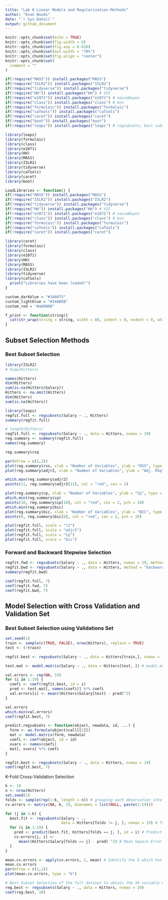 ```yaml
---
title: "Lab 6 Linear Models and Regularization Methods"
author: "Evan Woods"
date: "`r Sys.Date()`"
output: github_document
---
```


```r
knitr::opts_chunk$set(echo = TRUE)
knitr::opts_chunk$set(fig.width = 6)
knitr::opts_chunk$set(fig.asp = 0.618)
knitr::opts_chunk$set(out.width = "70%")
knitr::opts_chunk$set(fig.align = "center")
knitr::opts_chunk$set(
  comment = ""
)
```

```r
if(!require("MASS")) install.packages("MASS")
if(!require("ISLR2")) install.packages("ISLR2")
if(!require("tidyverse")) install.packages("tidyverse")
if(!require("HH")) install.packages("HH") # VIF
if(!require("e1071")) install.packages("e1071") # naiveBayes
if(!require("class")) install.packages("class") # knn
if(!require("formulaic")) install.packages("formulaic")
if(!require("caTools")) install.packages("caTools")
if(!require("caret")) install.packages("caret")
if(!require("boot")) install.packages("boot")
if(!require("leaps")) install.packages("leaps") # regsubsets; best subset selection

library(leaps)
library(formulaic)
library(class)
library(e1071)
library(HH)
library(MASS)
library(ISLR2)
library(tidyverse)
library(caTools)
library(caret)
library(boot)
```

```r
LoadLibraries <- function() {
if(!require("MASS")) install.packages("MASS")
if(!require("ISLR2")) install.packages("ISLR2")
if(!require("tidyverse")) install.packages("tidyverse")
if(!require("HH")) install.packages("HH") # VIF
if(!require("e1071")) install.packages("e1071") # naiveBayes
if(!require("class")) install.packages("class") # knn
if(!require("formulaic")) install.packages("formulaic")
if(!require("caTools")) install.packages("caTools")
if(!require("caret")) install.packages("caret")

library(caret)
library(formulaic)
library(class)
library(e1071)
library(HH)
library(MASS)
library(ISLR2)
library(tidyverse)
library(caTools)
  print("Libraries have been loaded!")
}
```

```r
custom_darkblue = "#1A0875"
custom_lightblue = "#34ABEB"
custom_red = "#a60808"
```


```r
f_print <- function(string){
  cat(str_wrap(string = string, width = 80, indent = 0, exdent = 0, whitespace_only = TRUE))
}
```


## Subset Selection Methods
### Best Subset Selection
```r
library(ISLR2)
# View(Hitters)
```


```r
names(Hitters)
dim(Hitters)
sum(is.na(Hitters$Salary))
Hitters <- na.omit(Hitters)
dim(Hitters)
sum(is.na(Hitters))
```

```r
library(leaps)
regfit.full <- regsubsets(Salary ~ ., Hitters)
summary(regfit.full)
```

```r
# length(Hitters)
regfit.full <- regsubsets(Salary ~ ., data = Hitters, nvmax = 19)
reg.summary <- summary(regfit.full)
names(reg.summary)
```
```r
reg.summary$rsq
```

```r
par(mfrow = c(2,2))
plot(reg.summary$rss, xlab = "Number of Variables", ylab = "RSS", type = "l")
plot(reg.summary$adjr2, xlab = "Number of Variables", ylab = "Adj. RSq", type = "l")

which.max(reg.summary$adjr2)
points(11, reg.summary$adjr2[11], col = "red", cex = 2)
```

```r
plot(reg.summary$cp, xlab = "Number of Variables", ylab = "Cp", type = "l")
which.min(reg.summary$cp)
points(10, reg.summary$cp[10], col = "red", cex = 2, pch = 20)
which.min(reg.summary$bic)
plot(reg.summary$bic, xlab = "Number of Variables", ylab = "BIC", type = "l")
points(6, reg.summary$bic[6], col = "red", cex = 2, pch = 20)
```

```r
plot(regfit.full, scale = "r2")
plot(regfit.full, scale = "adjr2")
plot(regfit.full, scale = "Cp")
plot(regfit.full, scale = "bic")
```

### Forward and Backward Stepwise Selection
```r
regfit.fwd <- regsubsets(Salary ~ ., data = Hitters, nvmax = 19, method = "forward")
regfit.bwd <- regsubsets(Salary ~ ., data = Hitters, method = "backward", nvmax  = 19)
summary(regfit.bwd)
```

```r
coef(regfit.full, 7)
coef(regfit.fwd, 7)
coef(regfit.bwd, 7)
```
## Model Selection with Cross Validation and Validation Set
### Best Subset Selection using Validations Set
```r
set.seed(1)
train <- sample(c(TRUE, FALSE), nrow(Hitters), replace = TRUE)
test <- (!train)
```

```r
regfit.best <- regsubsets(Salary ~ ., data = Hitters[train,], nvmax = 19)
```

```r
test.mat <- model.matrix(Salary ~ ., data = Hitters[test, ]) # model.matrix transforms a data.frame into a matrix
```

```r
val.errors <- rep(NA, 19)
for (i in 1:19) {
  coefi <- coef(regfit.best, id = i)
  pred <- test.mat[, names(coefi)] %*% coefi
  val.errors[i] <- mean((Hitters$Salary[test] - pred)^2)
}

val.errors
which.min(val.errors)
coef(regfit.best, 7)
```

```r
predict.regsubsets <- function(object, newdata, id, ...) {
  form <- as.formula(object$call[[2]])
  mat <- model.matrix(form, newdata)
  coefi <- coef(object, id = id)
  xvars <- names(coefi)
  mat[, xvars] %*% coefi
}
```

```r
regfit.best <- regsubsets(Salary ~ ., data = Hitters, nvmax = 19)
coef(regfit.best, 7)
```


K-Fold Cross-Validation Selection
```r
k <- 10
n <- nrow(Hitters)
set.seed(1)
folds <- sample(rep(1:k, length = n)) # grouping each observation into k groups
cv.errors <- matrix(NA, k, 19, dimnames = list(NULL, paste(1:19)))
```

```r
for (j in 1:k) {
  best.fit <- regsubsets(Salary ~ .,
                         data = Hitters[folds != j, ], nvmax = 19) # Training on all but k.
  for (i in 1:19) {
    pred <- predict(best.fit, Hitters[folds == j, ], id = i) # Predict using k. This will use the custom predict function above. Best i variable model.
    cv.errors[j, i] <-
      mean((Hitters$Salary[folds == j] - pred) ^2) # Mean Square Error of each predictor within a k fold.
  }
}
```

```r
mean.cv.errors <- apply(cv.errors, 2, mean) # Identify the k which has the lowest mean test error
mean.cv.errors
par(mfrow = c(1,1))
plot(mean.cv.errors, type = "b")
```

```r
# Best Subset Selection of the full dataset to obtain the 10 variable model.
reg.best <- regsubsets(Salary ~ ., data = Hitters, nvmax = 19)
coef(reg.best, 10)
```


